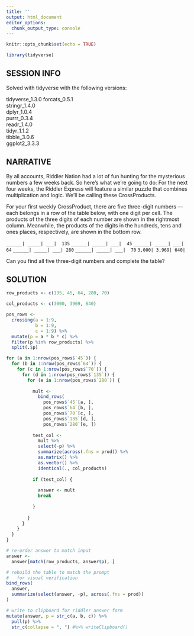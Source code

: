 ---
title: ''
output: html_document
editor_options: 
  chunk_output_type: console
---

```{r setup, include=FALSE}
knitr::opts_chunk$set(echo = TRUE)

library(tidyverse)
```

## SESSION INFO

Solved with tidyverse with the following versions:

tidyverse_1.3.0
forcats_0.5.1   
stringr_1.4.0   
dplyr_1.0.4     
purrr_0.3.4    
readr_1.4.0     
tidyr_1.1.2     
tibble_3.0.6    
ggplot2_3.3.3  

## NARRATIVE

By all accounts, Riddler Nation had a lot of fun hunting for the mysterious numbers a few weeks back. So here’s what we’re going to do: For the next four weeks, the Riddler Express will feature a similar puzzle that combines multiplication and logic. We’ll be calling these CrossProducts.

For your first weekly CrossProduct, there are five three-digit numbers — each belongs in a row of the table below, with one digit per cell. The products of the three digits of each number are shown in the rightmost column. Meanwhile, the products of the digits in the hundreds, tens and ones places, respectively, are shown in the bottom row.

`______| _____| ___|  135`
`______| _____| ___|  45`
`______| _____| ___|  64`
`______| _____| ___| 280`
`______| _____| ___|  70`
` 3,000| 3,969|	640|`


Can you find all five three-digit numbers and complete the table?

## SOLUTION


```{r}
row_products <- c(135, 45, 64, 280, 70)

col_products <- c(3000, 3969, 640)

pos_rows <- 
  crossing(a = 1:9, 
           b = 1:9, 
           c = 1:9) %>% 
  mutate(p = a * b * c) %>% 
  filter(p %in% row_products) %>% 
  split(.$p)

for (a in 1:nrow(pos_rows$`45`)) {
  for (b in 1:nrow(pos_rows$`64`)) {
    for (c in 1:nrow(pos_rows$`70`)) {
      for (d in 1:nrow(pos_rows$`135`)) {
        for (e in 1:nrow(pos_rows$`280`)) {
          
          mult <- 
            bind_rows(
              pos_rows$`45`[a, ],
              pos_rows$`64`[b, ],
              pos_rows$`70`[c, ],
              pos_rows$`135`[d, ],
              pos_rows$`280`[e, ]) 
          
          test_col <- 
            mult %>% 
            select(-p) %>% 
            summarize(across(.fns = prod)) %>%
            as.matrix() %>% 
            as.vector() %>% 
            identical(., col_products)
          
          if (test_col) {
            
            answer <- mult
            break
            
          }
          
        }
      }
    }
  }
}

# re-order answer to match input
answer <- 
  answer[match(row_products, answer$p), ]

# rebuild the table to match the prompt
#   for visual verification
bind_rows(
  answer, 
  summarize(select(answer, -p), across(.fns = prod))
)

# write to clipboard for riddler answer form
mutate(answer, p = str_c(a, b, c)) %>% 
  pull(p) %>% 
  str_c(collapse = ", ") #%>% writeClipboard()



```

